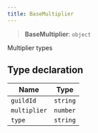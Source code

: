 ```yaml
---
title: BaseMultiplier
---
```


> **BaseMultiplier**: `object`

Multiplier types

## Type declaration

| Name | Type |
| ------ | ------ |
| <a id="guildid"></a> `guildId` | `string` |
| <a id="multiplier"></a> `multiplier` | `number` |
| <a id="type"></a> `type` | `string` |
